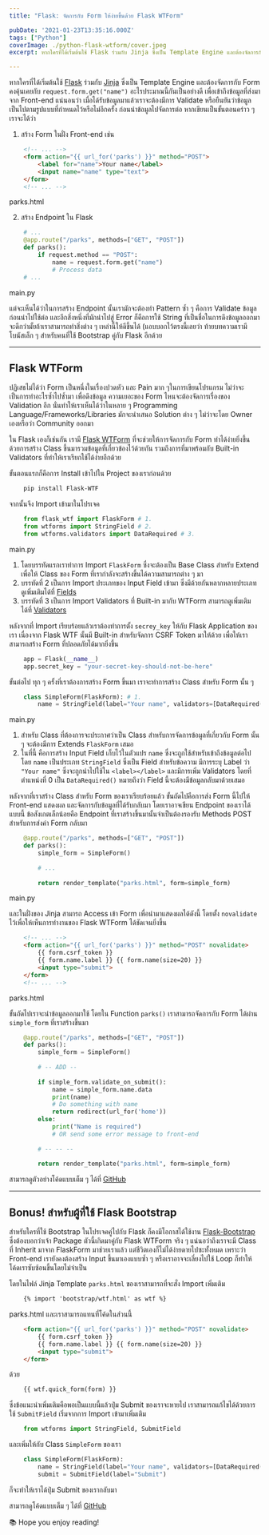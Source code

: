 ```yaml
---
title: "Flask: จัดการกับ Form ให้ง่ายขึ้นด้วย Flask WTForm"

pubDate: '2021-01-23T13:35:16.000Z'
tags: ["Python"]
coverImage: ./python-flask-wtform/cover.jpeg
excerpt: หากใครที่ได้เริ่มต้นใช้ Flask ร่วมกับ Jinja ซึ่งเป็น Template Engine และต้องจัดการกับ Form คงคุ้นเคยกับ request.form.get("name") อะไรประมาณนี้กันเป็นอย่างดี เพื่อเข้าถึงข้อมูลที่ส่งมาจาก Front-end แน่นอนว่า เมื่อได้รับข้อมูลมาแล้วเราจะต้องมีการ Validate หรือยืนยันว่าข้อมูลเป็นไปตามรูปแบบที่กำหนดไว้หรือไม่อีกครั้ง ก่อนนำข้อมูลไปจัดการต่อ หากเขียนเป็นขั้นตอนคร่าว ๆ เราจะได้ว่า

---
```



หากใครที่ได้เริ่มต้นใช้ [Flask](https://flask.palletsprojects.com/en/1.1.x/) ร่วมกับ [Jinja](https://jinja.palletsprojects.com) ซึ่งเป็น Template Engine และต้องจัดการกับ Form คงคุ้นเคยกับ `request.form.get("name")` อะไรประมาณนี้กันเป็นอย่างดี เพื่อเข้าถึงข้อมูลที่ส่งมาจาก Front-end แน่นอนว่า เมื่อได้รับข้อมูลมาแล้วเราจะต้องมีการ Validate หรือยืนยันว่าข้อมูลเป็นไปตามรูปแบบที่กำหนดไว้หรือไม่อีกครั้ง ก่อนนำข้อมูลไปจัดการต่อ หากเขียนเป็นขั้นตอนคร่าว ๆ เราจะได้ว่า

1) สร้าง Form ในฝั่ง Front-end เช่น

```html
    <!-- ... -->
    <form action="{{ url_for('parks') }}" method="POST">
    	<label for="name">Your name</label>
    	<input name="name" type="text">
    </form>
    <!-- ... -->
```
parks.html

2) สร้าง Endpoint ใน Flask

```python
    # ...
    @app.route("/parks", methods=["GET", "POST"])
    def parks():
    	if request.method == "POST":
        	name = request.form.get("name")
        	# Process data
    # ...
```
main.py

แต่จะเห็นได้ว่าในการสร้าง Endpoint นั้นเรามักจะต้องทำ Pattern ซ้ำ ๆ คือการ Validate ข้อมูลก่อนนำไปใช้ต่อ และอีกสิ่งหนึ่งที่มักนำไปสู่ Error ก็คือการใช้ String ที่เป็นชื่อในการดึงข้อมูลออกมา จะดีกว่ามั้ยถ้าเราสามารถทำสิ่งต่าง ๆ เหล่านี้ให้ดีขึ้นได้ (แอบบอกไว้ตรงนี้เลยว่า ท้ายบทความเรามีโบนัสเล็ก ๆ สำหรับคนที่ใช้ Bootstrap คู่กับ Flask อีกด้วย

---

## Flask WTForm

ปฏิเสธไม่ได้ว่า Form เป็นหนึ่งในเรื่องปวดหัว และ Pain มาก ๆในการเขียนโปรแกรม ไม่ว่าจะเป็นการทำอะไรซ้ำไปซ้ำมา เพื่อดึงข้อมูล ความเยอะของ Form ไหนจะต้องจัดการเรื่องของ Validation อีก นั่นทำให้เราเห็นได้ว่าในหลาย ๆ Programming Language/Frameworks/Libraries มักจะนำเสนอ Solution ต่าง ๆ ไม่ว่าจะโดย Owner เองหรือว่า Community ออกมา

ใน Flask เองก็เช่นกัน เรามี [Flask WTForm](https://flask-wtf.readthedocs.io/en/stable/) ที่จะช่วยให้การจัดการกับ Form ทำได้ง่ายยิ่งขึ้น ด้วยการสร้าง Class ขึ้นมารวมข้อมูลที่เกี่ยวข้องไว้ด้วยกัน รวมถึงการที่มาพร้อมกับ Built-in Validators ที่ทำให้เราเรียกใช้ได้ง่ายอีกด้วย

ขั้นตอนแรกก็คือการ Install เข้าไปใน Project ของเราก่อนด้วย

```bash
    pip install Flask-WTF
```

จากนั้นจึง Import เข้ามาในโปรเจค

```python
    from flask_wtf import FlaskForm # 1.
    from wtforms import StringField # 2.
    from wtforms.validators import DataRequired # 3.
```
main.py

1. โดยบรรทัดแรกเราทำการ Import `FlaskForm` ซึ่งจะต้องเป็น Base Class สำหรับ Extend เพื่อให้ Class ของ Form ที่เรากำลังจะสร้างขึ้นได้ความสามารถต่าง ๆ มา
2. บรรทัดที่ 2 เป็นการ Import ประเภทของ Input Field เข้ามา ซึ่งมีด้วยกันหลากหลายประเภท ดูเพิ่มเติมได้ที่ [Fields](https://wtforms.readthedocs.io/en/2.3.x/fields/)
3. บรรทัดที่ 3 เป็นการ Import Validators ที่ Built-in มากับ WTForm สามารถดูเพิ่มเติมได้ที่ [Validators](https://wtforms.readthedocs.io/en/2.3.x/validators/#built-in-validators)

หลังจากที่ Import เรียบร้อยแล้วเราต้องทำการตั้ง `secrey_key` ให้กับ Flask Application ของเรา เนื่องจาก Flask WTF นั้นมี Built-in สำหรับจัดการ CSRF Token มาให้ด้วย เพื่อให้เราสามารถสร้าง Form ที่ปลอดภัยได้มากยิ่งขึ้น

```python
    app = Flask(__name__)
    app.secret_key = "your-secret-key-should-not-be-here"
```

ขั้นต่อไป ทุก ๆ ครั้งที่เราต้องการสร้าง Form ขึ้นมา เราจะทำการสร้าง Class สำหรับ Form นั้น ๆ

```python
    class SimpleForm(FlaskForm): # 1.
    	name = StringField(label="Your name", validators=[DataRequired()] # 2.
```
main.py

1. สำหรับ Class ที่ต้องการจะประกาศว่าเป็น Class สำหรับการจัดการข้อมูลที่เกี่ยวกับ Form นั้น ๆ จะต้องมีการ Extends `FlaskForm` เสมอ
2. ในที่นี้ คือการสร้าง Input Field เก็บไว้ในตัวแปร `name` ซึ่งจะถูกใช้สำหรับเข้าถึงข้อมูลต่อไป โดย `name` เป็นประเภท `StringField` ซึ่งเป็น Field สำหรับข้อความ มีการระบุ Label ว่า `"Your name"` ซึ่งจะถูกนำไปใช้ใน `<label></label>` และมีการเพิ่ม Validators โดยที่ตำแหน่งที่ 0 เป็น `DataRequired()` หมายถึงว่า Field นี้จะต้องมีข้อมูลกลับมาด้วยเสมอ

หลังจากที่เราสร้าง Class สำหรับ Form ของเราเรียบร้อยแล้ว ขั้นถัดไปคือการส่ง Form นี้ไปให้ Front-end แสดงผล และจัดการกับข้อมูลที่ได้รับกลับมา โดยเราอาจเขียน Endpoint ของเราได้แบบนี้ ข้อสังเกตเล็กน้อยคือ Endpoint ที่เราสร้างขึ้นมานั้นจำเป็นต้องรองรับ Methods POST สำหรับการส่งค่า Form กลับมา

```python
    @app.route("/parks", methods=["GET", "POST"])
    def parks():
    	simple_form = SimpleForm()
        
        # ...
        
        return render_template("parks.html", form=simple_form)
```
main.py

และในฝั่งของ Jinja สามารถ Access เข้า Form เพื่อนำมาแสดงผลได้ดังนี้ โดยตั้ง `novalidate` ไว้เพื่อให้เห็นการทำงานของ Flask WTForm ได้ชัดเจนยิ่งขึ้น

```html
    <!-- ... -->
    <form action="{{ url_for('parks') }}" method="POST" novalidate>
    	{{ form.csrf_token }}
    	{{ form.name.label }} {{ form.name(size=20) }}
        <input type="submit">
    </form>
    <!-- ... -->
```
parks.html

ขั้นถัดไปเราจะนำข้อมูลออกมาใช้ โดยใน Function `parks()` เราสามารถจัดการกับ Form ได้ผ่าน `simple_form` ที่เราสร้างขึ้นมา

```python
    @app.route("/parks", methods=["GET", "POST"])
    def parks():
        simple_form = SimpleForm()
        
        # -- ADD --
    
        if simple_form.validate_on_submit():
            name = simple_form.name.data
            print(name)
            # Do something with name
            return redirect(url_for('home'))
        else:
            print("Name is required")
            # OR send some error message to front-end
            
        # -- -- --
    
        return render_template("parks.html", form=simple_form)
```

สามารถดูตัวอย่างโค้ดแบบเต็ม ๆ ได้ที่ [GitHub](https://github.com/Pittawat2542/python-flask-wtform)

---

## Bonus! สำหรับผู้ที่ใช้ Flask Bootstrap

สำหรับใครที่ใช้ Bootstrap ในโปรเจคคู่ไปกับ Flask ก็คงมีโอกาสได้ใช้งาน [Flask-Bootstrap](https://pythonhosted.org/Flask-Bootstrap/) ซึ่งต้องบอกว่าเจ้า Package ตัวนี้เกิดมาคู่กับ Flask WTForm จริง ๆ แน่นอว่าถึงเราจะมี Class ที่ Inherit มาจาก FlaskForm มาช่วยเราแล้ว แต่ชีวิตเองก็ไม่ได้ง่ายดายไปซะทั้งหมด เพราะว่า Front-end เรายังคงต้องสร้าง Input ขึ้นมาเองแบบซ้ำ ๆ หรือเราอาจจะเลี่ยงไปใช้ Loop ก็ทำให้โค้ดเราซับซ้อนขึ้นโดยไม่จำเป็น

โดยในไฟล์ Jinja Template `parks.html` ของเราสามารถที่จะสั่ง Import เพิ่มเติม

```html
    {% import 'bootstrap/wtf.html' as wtf %}
```
parks.html
และเราสามารถแทนที่โค้ดในส่วนนี้

```html
    <form action="{{ url_for('parks') }}" method="POST" novalidate>
    	{{ form.csrf_token }}
    	{{ form.name.label }} {{ form.name(size=20) }}
        <input type="submit">
    </form>
```
ด้วย

```html
    {{ wtf.quick_form(form) }}
```

ซึ่งข้อแนะนำเพิ่มเติมคือพอเป็นแบบนี้แล้วปุ่ม Submit ของเราจะหายไป เราสามารถแก้ไขได้ด้วยการใช้ `SubmitField` เริ่มจากการ Import เข้ามาเพิ่มเติม

```python
    from wtforms import StringField, SubmitField
```

และเพิ่มให้กับ Class `SimpleForm` ของเรา

```python
    class SimpleForm(FlaskForm):
    	name = StringField(label="Your name", validators=[DataRequired()]
        submit = SubmitField(label="Submit")
```

ก็จะทำให้เราได้ปุ่ม Submit ของเรากลับมา

สามารถดูโค้ดแบบเต็ม ๆ ได้ที่ [GitHub](https://github.com/Pittawat2542/python-flask-wtform/tree/bootstrap)

<Callout type="tip" title="Thanks for reading">
  📚 Hope you enjoy reading!
</Callout>

